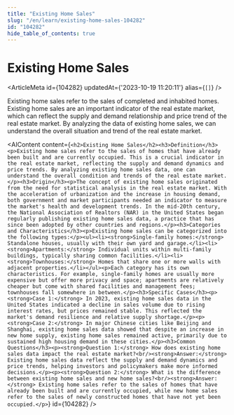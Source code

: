 ```yaml
---
title: "Existing Home Sales"
slug: "/en/learn/existing-home-sales-104282"
id: "104282"
hide_table_of_contents: true
---
```



# Existing Home Sales

<ArticleMeta id={104282} updatedAt={'2023-10-19 11:20:11'} alias={`[]`} />
<div className='border-solid border-b border-t-0 my-4 border-[var(--ifm-color-gray-300)]' />

Existing home sales refer to the sales of completed and inhabited homes. Existing home sales are an important indicator of the real estate market, which can reflect the supply and demand relationship and price trend of the real estate market. By analyzing the data of existing home sales, we can understand the overall situation and trend of the real estate market.

<AIContent content={`<h2>Existing Home Sales</h2><h3>Definition</h3><p>Existing home sales refer to the sales of homes that have already been built and are currently occupied. This is a crucial indicator in the real estate market, reflecting the supply and demand dynamics and price trends. By analyzing existing home sales data, one can understand the overall condition and trends of the real estate market.</p><h3>Origin</h3><p>The concept of existing home sales originated from the need for statistical analysis in the real estate market. With the acceleration of urbanization and the increase in housing demand, both government and market participants needed an indicator to measure the market's health and development trends. In the mid-20th century, the National Association of Realtors (NAR) in the United States began regularly publishing existing home sales data, a practice that has since been adopted by other countries and regions.</p><h3>Categories and Characteristics</h3><p>Existing home sales can be categorized into the following types:</p><ul><li><strong>Single-family homes:</strong> Standalone houses, usually with their own yard and garage.</li><li><strong>Apartments:</strong> Individual units within multi-family buildings, typically sharing common facilities.</li><li><strong>Townhouses:</strong> Homes that share one or more walls with adjacent properties.</li></ul><p>Each category has its own characteristics. For example, single-family homes are usually more expensive but offer more privacy and space; apartments are relatively cheaper but come with shared facilities and management fees; townhouses fall somewhere in between.</p><h3>Specific Cases</h3><p><strong>Case 1:</strong> In 2023, existing home sales data in the United States indicated a decline in sales volume due to rising interest rates, but prices remained stable. This reflected the market's demand resilience and relative supply shortage.</p><p><strong>Case 2:</strong> In major Chinese cities like Beijing and Shanghai, existing home sales data showed that despite an increase in new home supply, existing home sales remained active, primarily due to sustained high housing demand in these cities.</p><h3>Common Questions</h3><p><strong>Question 1:</strong> How does existing home sales data impact the real estate market?<br/><strong>Answer:</strong> Existing home sales data reflect the supply and demand dynamics and price trends, helping investors and policymakers make more informed decisions.</p><p><strong>Question 2:</strong> What is the difference between existing home sales and new home sales?<br/><strong>Answer:</strong> Existing home sales refer to the sales of homes that have already been built and are currently occupied, while new home sales refer to the sales of newly constructed homes that have not yet been occupied.</p>`} id={104282} />
